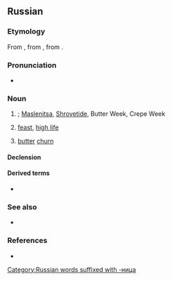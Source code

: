 {{also|Масленица}}

==Russian==
{{wikipedia|lang=ru}}

===Etymology===
From {{inh|ru|sla-pro|*maslěnica}}, from {{affix|sla-pro|*maslěnъjь|*-ica|nocat=1}}, from {{m|sla-pro|*maslo}}.

===Pronunciation===
* {{ru-IPA|ма́сленица}}

===Noun===
{{ru-noun+|ма́сленица}}

# {{alternative case form of|lang=ru|Ма́сленица}}; [[Maslenitsa]], [[Shrovetide]], Butter Week, Crepe Week {{gloss|the week before Lent, seven weeks before Easter}}
# {{lb|ru|figuratively}} [[feast]], [[high life]]
#: {{uxi|ru|не [[житьё]], а масленица|a [[bed of roses]]; living [[high on the hog]]}}
#: {{uxi|ru|не всё коту масленица, придёт и [[великий пост]]|good things don’t last forever (after dinner comes the reckoning)}}
# {{lb|ru|regional|obsolete}} [[butter]] [[churn]]

====Declension====
{{ru-noun-table|ма́сленица}}

====Derived terms====
* {{l|ru|ма́сленичный}}

===See also===
* {{l|ru|блин}}

===References===
* {{R:sla:ESSJa|recons=*maslěnica|page=223|vol=17}}

[[Category:Russian words suffixed with -ница]]